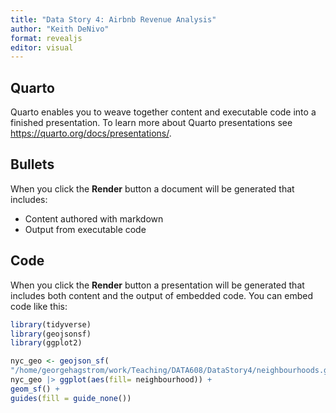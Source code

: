 ```yaml
---
title: "Data Story 4: Airbnb Revenue Analysis"
author: "Keith DeNivo"
format: revealjs
editor: visual
---
```


## Quarto

Quarto enables you to weave together content and executable code into a finished presentation. To learn more about Quarto presentations see <https://quarto.org/docs/presentations/>.

## Bullets

When you click the **Render** button a document will be generated that includes:

-   Content authored with markdown
-   Output from executable code

## Code

When you click the **Render** button a presentation will be generated that includes both content and the output of embedded code. You can embed code like this:

```r
library(tidyverse)
library(geojsonsf)
library(ggplot2)

```

```r


nyc_geo <- geojson_sf(
"/home/georgehagstrom/work/Teaching/DATA608/DataStory4/neighbourhoods.geojson")
nyc_geo |> ggplot(aes(fill= neighbourhood)) +
geom_sf() +
guides(fill = guide_none())

```
